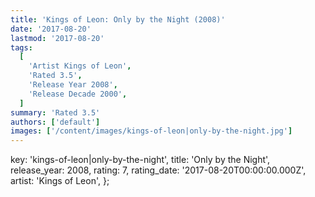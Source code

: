 ```yaml
---
title: 'Kings of Leon: Only by the Night (2008)'
date: '2017-08-20'
lastmod: '2017-08-20'
tags:
  [
    'Artist Kings of Leon',
    'Rated 3.5',
    'Release Year 2008',
    'Release Decade 2000',
  ]
summary: 'Rated 3.5'
authors: ['default']
images: ['/content/images/kings-of-leon|only-by-the-night.jpg']
---
```


  key: 'kings-of-leon|only-by-the-night',
  title: 'Only by the Night',
  release_year: 2008,
  rating: 7,
  rating_date: '2017-08-20T00:00:00.000Z',
  artist: 'Kings of Leon',
};

<MusicRating data={data} />
